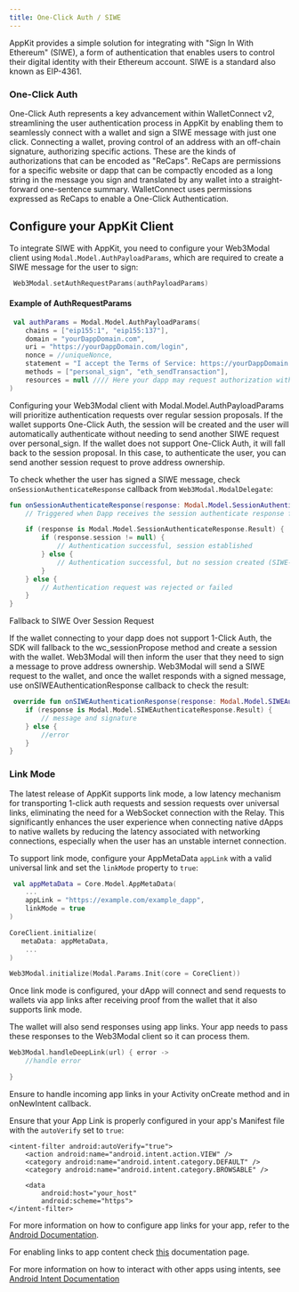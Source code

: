 ```yaml
---
title: One-Click Auth / SIWE
---
```


AppKit provides a simple solution for integrating with "Sign In With Ethereum" (SIWE), a form of authentication that enables users to control their digital identity with their Ethereum account. SIWE is a standard also known as EIP-4361.

### One-Click Auth

One-Click Auth represents a key advancement within WalletConnect v2, streamlining the user authentication process in AppKit by enabling them to seamlessly connect with a wallet and sign a SIWE message with just one click.
Connecting a wallet, proving control of an address with an off-chain signature, authorizing specific actions. These are the kinds of authorizations that can be encoded as "ReCaps". ReCaps are permissions for a specific website or dapp that can be compactly encoded as a long string in the message you sign and translated by any wallet into a straight-forward one-sentence summary. WalletConnect uses permissions expressed as ReCaps to enable a One-Click Authentication.

## Configure your AppKit Client

To integrate SIWE with AppKit, you need to configure your Web3Modal client using `Modal.Model.AuthPayloadParams`, which are required to create a SIWE message for the user to sign:

```kotlin
 Web3Modal.setAuthRequestParams(authPayloadParams)
```

#### Example of AuthRequestParams

```kotlin
 val authParams = Modal.Model.AuthPayloadParams(
    chains = ["eip155:1", "eip155:137"],
    domain = "yourDappDomain.com",
    uri = "https://yourDappDomain.com/login",
    nonce = //uniqueNonce,
    statement = "I accept the Terms of Service: https://yourDappDomain.com/",
    methods = ["personal_sign", "eth_sendTransaction"],
    resources = null //// Here your dapp may request authorization with ReCaps
)
```

Configuring your Web3Modal client with Modal.Model.AuthPayloadParams will prioritize authentication requests over regular session proposals. If the wallet supports One-Click Auth, the session will be created and the user will automatically authenticate without needing to send another SIWE request over personal_sign. If the wallet does not support One-Click Auth, it will fall back to the session proposal. In this case, to authenticate the user, you can send another session request to prove address ownership.

To check whether the user has signed a SIWE message, check `onSessionAuthenticateResponse` callback from `Web3Modal.ModalDelegate`:

```kotlin
fun onSessionAuthenticateResponse(response: Modal.Model.SessionAuthenticateResponse) {
    // Triggered when Dapp receives the session authenticate response from wallet

    if (response is Modal.Model.SessionAuthenticateResponse.Result) {
        if (response.session != null) {
            // Authentication successful, session established
        } else {
            // Authentication successful, but no session created (SIWE-only flow)
        }
    } else {
        // Authentication request was rejected or failed
    }
}
```

Fallback to SIWE Over Session Request

If the wallet connecting to your dapp does not support 1-Click Auth, the SDK will fallback to the wc_sessionPropose method and create a session with the wallet. Web3Modal will then inform the user that they need to sign a message to prove address ownership. Web3Modal will send a SIWE request to the wallet, and once the wallet responds with a signed message, use onSIWEAuthenticationResponse callback to check the result:

```kotlin
 override fun onSIWEAuthenticationResponse(response: Modal.Model.SIWEAuthenticateResponse) {
    if (response is Modal.Model.SIWEAuthenticateResponse.Result) {
        // message and signature
    } else {
        //error
    }
}
```

### Link Mode

The latest release of AppKit supports link mode, a low latency mechanism for transporting 1-click auth requests and session requests over universal links, eliminating the need for a WebSocket connection with the Relay. This significantly enhances the user experience when connecting native dApps to native wallets by reducing the latency associated with networking connections, especially when the user has an unstable internet connection.

To support link mode, configure your AppMetaData `appLink` with a valid universal link and set the `linkMode` property to `true`:

```kotlin
 val appMetaData = Core.Model.AppMetaData(
    ...
    appLink = "https://example.com/example_dapp",
    linkMode = true
)

CoreClient.initialize(
   metaData: appMetaData,
    ...
)

Web3Modal.initialize(Modal.Params.Init(core = CoreClient))
```

Once link mode is configured, your dApp will connect and send requests to wallets via app links after receiving proof from the wallet that it also supports link mode.

The wallet will also send responses using app links. Your app needs to pass these responses to the Web3Modal client so it can process them.

```kotlin
Web3Modal.handleDeepLink(url) { error -> 
    //handle error

}
```

Ensure to handle incoming app links in your Activity onCreate method and in onNewIntent callback.

Ensure that your App Link is properly configured in your app's Manifest file with the `autoVerify` set to `true`:

```
<intent-filter android:autoVerify="true">
    <action android:name="android.intent.action.VIEW" />
    <category android:name="android.intent.category.DEFAULT" />
    <category android:name="android.intent.category.BROWSABLE" />

    <data
        android:host="your_host"
        android:scheme="https">
</intent-filter>
```

For more information on how to configure app links for your app, refer to the [Android Documentation](https://developer.android.com/training/app-links/verify-android-applinks).

For enabling links to app content check [this](https://developer.android.com/training/app-links/deep-linking) documentation page. 

For more information on how to interact with other apps using intents, see [Android Intent Documentation](https://developer.android.com/training/basics/intents)